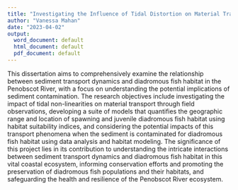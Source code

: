 ---
title: "Investigating the Influence of Tidal Distortion on Material Transport and Contaminated Sediment for Diadromous Fish Habitat in a Tidal River System"
author: "Vanessa Mahan"
date: "2023-04-02"
output:
  word_document: default
  html_document: default
  pdf_document: default
---
This dissertation aims to comprehensively examine the relationship between sediment transport dynamics and diadromous fish habitat in the Penobscot River, with a focus on understanding the potential implications of sediment contamination. The research objectives include investigating the impact of tidal non-linearities on material transport through field observations, developing a suite of models that quantifies the geographic range and location of spawning and juvenile diadromous fish habitat using habitat suitability indices, and considering the potential impacts of this transport phenomena when the sediment is contaminated for diadromous fish habitat using data analysis and habitat modeling. The significance of this project lies in its contribution to understanding the intricate interactions between sediment transport dynamics and diadromous fish habitat in this vital coastal ecosystem, informing conservation efforts and promoting the preservation of diadromous fish populations and their habitats, and safeguarding the health and resilience of the Penobscot River ecosystem.
